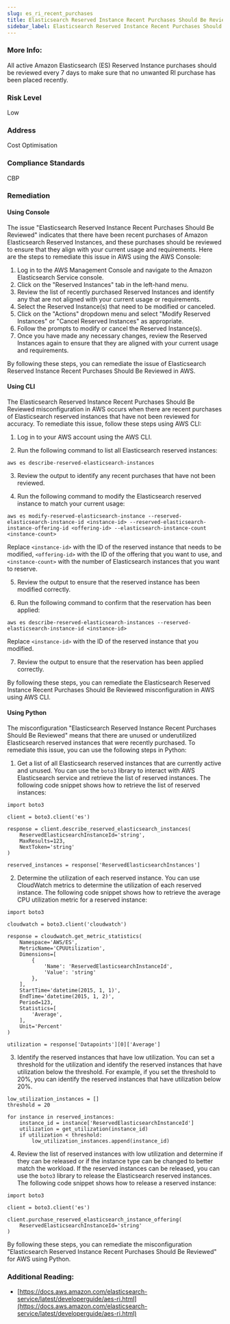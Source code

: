 ```yaml
---
slug: es_ri_recent_purchases
title: Elasticsearch Reserved Instance Recent Purchases Should Be Reviewed
sidebar_label: Elasticsearch Reserved Instance Recent Purchases Should Be Reviewed
---
```


### More Info:

All active Amazon Elasticsearch (ES) Reserved Instance purchases should be reviewed every 7 days to make sure that no unwanted RI purchase has been placed recently.

### Risk Level

Low

### Address

Cost Optimisation

### Compliance Standards

CBP

### Remediation

#### Using Console

The issue "Elasticsearch Reserved Instance Recent Purchases Should Be Reviewed" indicates that there have been recent purchases of Amazon Elasticsearch Reserved Instances, and these purchases should be reviewed to ensure that they align with your current usage and requirements. Here are the steps to remediate this issue in AWS using the AWS Console:

1. Log in to the AWS Management Console and navigate to the Amazon Elasticsearch Service console.
2. Click on the "Reserved Instances" tab in the left-hand menu.
3. Review the list of recently purchased Reserved Instances and identify any that are not aligned with your current usage or requirements.
4. Select the Reserved Instance(s) that need to be modified or canceled.
5. Click on the "Actions" dropdown menu and select "Modify Reserved Instances" or "Cancel Reserved Instances" as appropriate.
6. Follow the prompts to modify or cancel the Reserved Instance(s).
7. Once you have made any necessary changes, review the Reserved Instances again to ensure that they are aligned with your current usage and requirements.

By following these steps, you can remediate the issue of Elasticsearch Reserved Instance Recent Purchases Should Be Reviewed in AWS.

#### Using CLI

The Elasticsearch Reserved Instance Recent Purchases Should Be Reviewed misconfiguration in AWS occurs when there are recent purchases of Elasticsearch reserved instances that have not been reviewed for accuracy. To remediate this issue, follow these steps using AWS CLI:

1. Log in to your AWS account using the AWS CLI.

2. Run the following command to list all Elasticsearch reserved instances:

```
aws es describe-reserved-elasticsearch-instances
```

3. Review the output to identify any recent purchases that have not been reviewed.

4. Run the following command to modify the Elasticsearch reserved instance to match your current usage:

```
aws es modify-reserved-elasticsearch-instance --reserved-elasticsearch-instance-id <instance-id> --reserved-elasticsearch-instance-offering-id <offering-id> --elasticsearch-instance-count <instance-count>
```

Replace `<instance-id>` with the ID of the reserved instance that needs to be modified, `<offering-id>` with the ID of the offering that you want to use, and `<instance-count>` with the number of Elasticsearch instances that you want to reserve.

5. Review the output to ensure that the reserved instance has been modified correctly.

6. Run the following command to confirm that the reservation has been applied:

```
aws es describe-reserved-elasticsearch-instances --reserved-elasticsearch-instance-id <instance-id>
```

Replace `<instance-id>` with the ID of the reserved instance that you modified.

7. Review the output to ensure that the reservation has been applied correctly.

By following these steps, you can remediate the Elasticsearch Reserved Instance Recent Purchases Should Be Reviewed misconfiguration in AWS using AWS CLI.

#### Using Python

The misconfiguration "Elasticsearch Reserved Instance Recent Purchases Should Be Reviewed" means that there are unused or underutilized Elasticsearch reserved instances that were recently purchased. To remediate this issue, you can use the following steps in Python:

1. Get a list of all Elasticsearch reserved instances that are currently active and unused. You can use the `boto3` library to interact with AWS Elasticsearch service and retrieve the list of reserved instances. The following code snippet shows how to retrieve the list of reserved instances:

```
import boto3

client = boto3.client('es')

response = client.describe_reserved_elasticsearch_instances(
    ReservedElasticsearchInstanceId='string',
    MaxResults=123,
    NextToken='string'
)

reserved_instances = response['ReservedElasticsearchInstances']
```

2. Determine the utilization of each reserved instance. You can use CloudWatch metrics to determine the utilization of each reserved instance. The following code snippet shows how to retrieve the average CPU utilization metric for a reserved instance:

```
import boto3

cloudwatch = boto3.client('cloudwatch')

response = cloudwatch.get_metric_statistics(
    Namespace='AWS/ES',
    MetricName='CPUUtilization',
    Dimensions=[
        {
            'Name': 'ReservedElasticsearchInstanceId',
            'Value': 'string'
        },
    ],
    StartTime='datetime(2015, 1, 1)',
    EndTime='datetime(2015, 1, 2)',
    Period=123,
    Statistics=[
        'Average',
    ],
    Unit='Percent'
)

utilization = response['Datapoints'][0]['Average']
```

3. Identify the reserved instances that have low utilization. You can set a threshold for the utilization and identify the reserved instances that have utilization below the threshold. For example, if you set the threshold to 20%, you can identify the reserved instances that have utilization below 20%.

```
low_utilization_instances = []
threshold = 20

for instance in reserved_instances:
    instance_id = instance['ReservedElasticsearchInstanceId']
    utilization = get_utilization(instance_id)
    if utilization < threshold:
        low_utilization_instances.append(instance_id)
```

4. Review the list of reserved instances with low utilization and determine if they can be released or if the instance type can be changed to better match the workload. If the reserved instances can be released, you can use the `boto3` library to release the Elasticsearch reserved instances. The following code snippet shows how to release a reserved instance:

```
import boto3

client = boto3.client('es')

client.purchase_reserved_elasticsearch_instance_offering(
    ReservedElasticsearchInstanceId='string'
)
```

By following these steps, you can remediate the misconfiguration "Elasticsearch Reserved Instance Recent Purchases Should Be Reviewed" for AWS using Python.

### Additional Reading:

- [https://docs.aws.amazon.com/elasticsearch-service/latest/developerguide/aes-ri.html](https://docs.aws.amazon.com/elasticsearch-service/latest/developerguide/aes-ri.html) 

